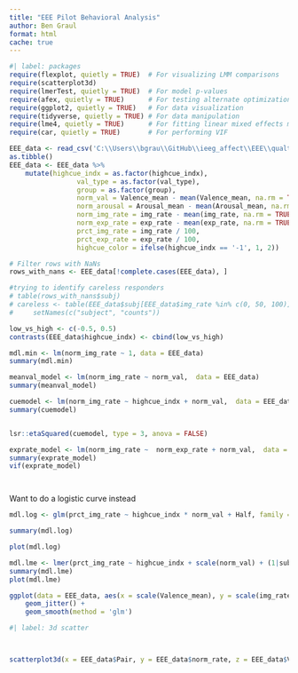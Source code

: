 ```yaml
---
title: "EEE Pilot Behavioral Analysis"
author: Ben Graul
format: html
cache: true
---
```


```r
#| label: packages
require(flexplot, quietly = TRUE)  # For visualizing LMM comparisons
require(scatterplot3d)
require(lmerTest, quietly = TRUE)  # For model p-values
require(afex, quietly = TRUE)      # For testing alternate optimization
require(ggplot2, quietly = TRUE)   # For data visualization
require(tidyverse, quietly = TRUE) # For data manipulation
require(lme4, quietly = TRUE)      # For fitting linear mixed effects models
require(car, quietly = TRUE)       # For performing VIF

```
```r
EEE_data <- read_csv('C:\\Users\\bgrau\\GitHub\\ieeg_affect\\EEE\\qualtrics\\data\\pilot_clean_NaNs.csv') %>%
as.tibble()
EEE_data <- EEE_data %>%
    mutate(highcue_indx = as.factor(highcue_indx),
                 val_type = as.factor(val_type),
                 group = as.factor(group),
                 norm_val = Valence_mean - mean(Valence_mean, na.rm = TRUE),
                 norm_arousal = Arousal_mean - mean(Arousal_mean, na.rm = TRUE),
                 norm_img_rate = img_rate - mean(img_rate, na.rm = TRUE),
                 norm_exp_rate = exp_rate - mean(exp_rate, na.rm = TRUE),
                 prct_img_rate = img_rate / 100,
                 prct_exp_rate = exp_rate / 100,
                 highcue_color = ifelse(highcue_indx == '-1', 1, 2))

# Filter rows with NaNs
rows_with_nans <- EEE_data[!complete.cases(EEE_data), ]

#trying to identify careless responders 
# table(rows_with_nans$subj)
# careless <- table(EEE_data$subj[EEE_data$img_rate %in% c(0, 50, 100)]) %>%
#     setNames(c("subject", "counts")) 
```

```r
low_vs_high <- c(-0.5, 0.5)
contrasts(EEE_data$highcue_indx) <- cbind(low_vs_high)

mdl.min <- lm(norm_img_rate ~ 1, data = EEE_data)
summary(mdl.min)

meanval_model <- lm(norm_img_rate ~ norm_val,  data = EEE_data)
summary(meanval_model)

cuemodel <- lm(norm_img_rate ~ highcue_indx + norm_val,  data = EEE_data)
summary(cuemodel)


lsr::etaSquared(cuemodel, type = 3, anova = FALSE)

exprate_model <- lm(norm_img_rate ~  norm_exp_rate + norm_val,  data = EEE_data)
summary(exprate_model)
vif(exprate_model)




```

Want to do a logistic curve instead
```r



mdl.log <- glm(prct_img_rate ~ highcue_indx * norm_val + Half, family = binomial, data = EEE_data)

summary(mdl.log)

plot(mdl.log)

mdl.lme <- lmer(prct_img_rate ~ highcue_indx + scale(norm_val) + (1|subj), data = EEE_data)
summary(mdl.lme)
plot(mdl.lme)
```

```r

ggplot(data = EEE_data, aes(x = scale(Valence_mean), y = scale(img_rate), color = highcue_indx)) +
    geom_jitter() + 
    geom_smooth(method = 'glm')
```

```r
#| label: 3d scatter



scatterplot3d(x = EEE_data$Pair, y = EEE_data$norm_rate, z = EEE_data$Valence_mean, color = EEE_data$highcue_color)

```
